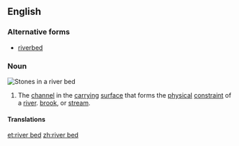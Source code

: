 ==English==

===Alternative forms===
* [[riverbed]]

===Noun===
[[File:Piedras en un río - 20081213.jpg|thumb|Stones in a river bed]]
{{en-noun}}

# The [[channel]] in the [[carrying]] [[surface]] that forms the [[physical]] [[constraint]] of a [[river]]. [[brook]], or [[stream]].

====Translations====
{{trans-see|riverbed}}

[[et:river bed]]
[[zh:river bed]]